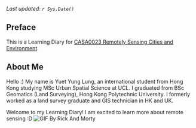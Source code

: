 *Last updated: `r Sys.Date()`*

## Preface {.unnumbered}

This is a Learning Diary for [CASA0023 Remotely Sensing Cities and Environment](https://andrewmaclachlan.github.io/CASA0023/00-course_info.html).

## About Me {.unnumbered}
Hello :) My name is Yuet Yung Lung, an international student from Hong Kong studying MSc Urban Spatial Science at UCL. I graduated from BSc Geomatics (Land Surveying), Hong Kong Polytechnic University. I formerly worked as a land survey graduate and GIS technician in HK and UK.

Welcome to my Learning Diary! I am excited to learn more about remote sensing :D
![GIF By [Rick And Morty](https://rickandmorty.com/)](https://media1.giphy.com/media/v1.Y2lkPTc5MGI3NjExZGNlNDU5ZTBjYmE1ODU5NzQzNGIxODEwOTdkNjAyM2RiMTJkZjMzMyZjdD1n/DTh1K6VuivY0gEuzWy/giphy.gif)